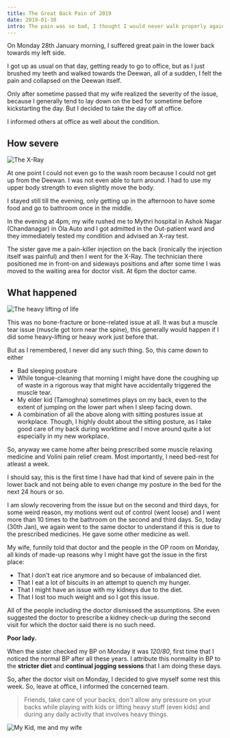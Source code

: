 ```yaml
---
title: The Great Back Pain of 2019
date: 2019-01-30
intro: The pain was so bad, I thought I would never walk properly again. Also, my first wheel-chair experience at hospital. 😜
---
```


On Monday 28th January morning, I suffered great pain in the lower back towards my left side.

I got up as usual on that day, getting ready to go to office, but as I just brushed my teeth and walked towards the Deewan, all of a sudden, I felt the pain and collapsed on the Deewan itself.

Only after sometime passed that my wife realized the severity of the issue, because I generally tend to lay down on the bed for sometime before kickstarting the day. But I decided to take the day off at office.

I informed others at office as well about the condition.

## How severe

![The X-Ray](https://images.unsplash.com/photo-1512615199361-5c7a110a8d11?ixlib=rb-1.2.1&ixid=eyJhcHBfaWQiOjEyMDd9&auto=format&fit=crop&w=1950&q=80)

At one point I could not even go to the wash room because I could not get up from the Deewan. I was not even able to turn around. I had to use my upper body strength to even slightly move the body.

I stayed still till the evening, only getting up in the afternoon to have some food and go to bathroom once in the middle.

In the evening at 4pm, my wife rushed me to Mythri hospital in Ashok Nagar (Chandanagar) in Ola Auto and I got admitted in the Out-patient ward and they immediately tested my condition and advised an X-ray test.

The sister gave me a pain-killer injection on the back (ironically the injection itself was painful) and then I went for the X-Ray. The technician there positioned me in front-on and sideways positions and after some time I was moved to the waiting area for doctor visit. At 6pm the doctor came.

## What happened

![The heavy lifting of life](https://images.unsplash.com/photo-1449177009399-be6867ef0505?ixlib=rb-1.2.1&ixid=eyJhcHBfaWQiOjEyMDd9&auto=format&fit=crop&w=1950&q=80)

This was no bone-fracture or bone-related issue at all. It was but a muscle tear issue (muscle got torn near the spine), this generally would happen if I did some heavy-lifting or heavy work just before that.

But as I remembered, I never did any such thing. So, this came down to either

- Bad sleeping posture
- While tongue-cleaning that morning I might have done the coughing up of waste in a rigorous way that might have accidentally triggered the muscle tear.
- My elder kid (Tamoghna) sometimes plays on my back, even to the extent of jumping on the lower part when I sleep facing down.
- A combination of all the above along with sitting postures issue at workplace. Though, I highly doubt about the sitting posture, as I take good care of my back during worktime and I move around quite a lot especially in my new workplace.

So, anyway we came home after being prescribed some muscle relaxing medicine and Volini pain relief cream. Most importantly, I need bed-rest for atleast a week.

I should say, this is the first time I have had that kind of severe pain in the lower back and not being able to even change my posture in the bed for the next 24 hours or so.

I am slowly recovering from the issue but on the second and third days, for some weird reason, my motions went out of control (went loose) and I went more than 10 times to the bathroom on the second and third days. So, today (30th Jan), we again went to the same doctor to understand if this is due to the prescribed medicines. He gave some other medicine as well.

My wife, funnily told that doctor and the people in the OP room on Monday, all kinds of made-up reasons why I might have got the issue in the first place:

- That I don't eat rice anymore and so because of imbalanced diet.
- That I eat a lot of biscuits in an attempt to quench my hunger.
- That I might have an issue with my kidneys due to the diet.
- That I lost too much weight and so I got this issue.

All of the people including the doctor dismissed the assumptions. She even suggested the doctor to prescribe a kidney check-up during the second visit for which the doctor said there is no such need.

**Poor lady.**

When the sister checked my BP on Monday it was _120/80_, first time that I noticed the normal BP after all these years. I attribute this normality in BP to the **stricter diet** and **continual jogging sessions** that I am doing these days.

So, after the doctor visit on Monday, I decided to give myself some rest this week. So, leave at office, I informed the concerned team.

> Friends, take care of your backs, don't allow any pressure on your backs while playing with kids or lifting heavy stuff (even kids) and during any daily activity that involves heavy things.

![My Kid, me and my wife](./my-kid-wife-shine.jpeg)
